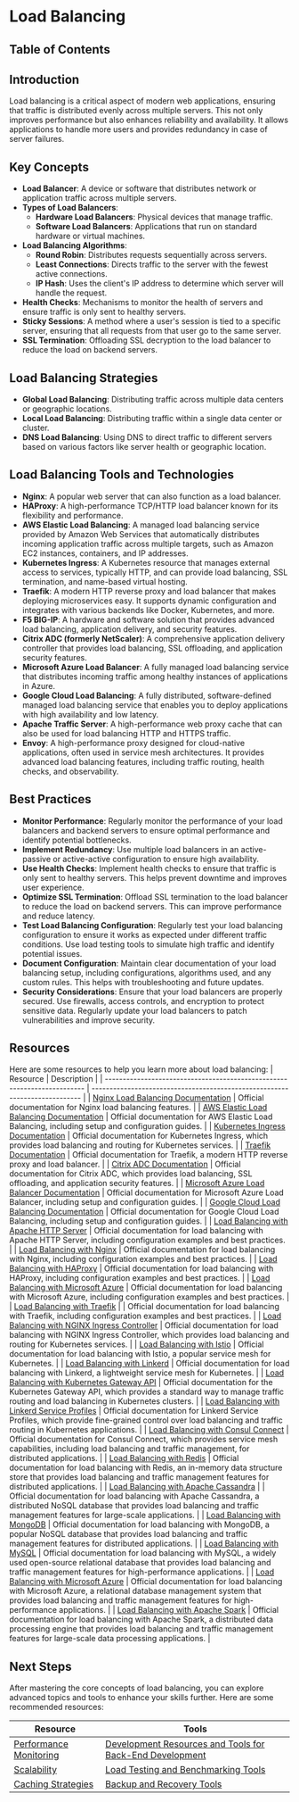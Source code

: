 
# Load Balancing

## Table of Contents

## Introduction

Load balancing is a critical aspect of modern web applications, ensuring that traffic is distributed evenly across multiple servers. This not only improves performance but also enhances reliability and availability. It allows applications to handle more users and provides redundancy in case of server failures.

## Key Concepts

- **Load Balancer**: A device or software that distributes network or application traffic across multiple servers.
- **Types of Load Balancers**:
  - **Hardware Load Balancers**: Physical devices that manage traffic.
  - **Software Load Balancers**: Applications that run on standard hardware or virtual machines.
- **Load Balancing Algorithms**:
  - **Round Robin**: Distributes requests sequentially across servers.
  - **Least Connections**: Directs traffic to the server with the fewest active connections.
  - **IP Hash**: Uses the client's IP address to determine which server will handle the request.
- **Health Checks**: Mechanisms to monitor the health of servers and ensure traffic is only sent to healthy servers.
- **Sticky Sessions**: A method where a user's session is tied to a specific server, ensuring that all requests from that user go to the same server.
- **SSL Termination**: Offloading SSL decryption to the load balancer to reduce the load on backend servers.

## Load Balancing Strategies

- **Global Load Balancing**: Distributing traffic across multiple data centers or geographic locations.
- **Local Load Balancing**: Distributing traffic within a single data center or cluster.
- **DNS Load Balancing**: Using DNS to direct traffic to different servers based on various factors like server health or geographic location.

## Load Balancing Tools and Technologies

- **Nginx**: A popular web server that can also function as a load balancer.
- **HAProxy**: A high-performance TCP/HTTP load balancer known for its flexibility and performance.
- **AWS Elastic Load Balancing**: A managed load balancing service provided by Amazon Web Services that automatically distributes incoming application traffic across multiple targets, such as Amazon EC2 instances, containers, and IP addresses.
- **Kubernetes Ingress**: A Kubernetes resource that manages external access to services, typically HTTP, and can provide load balancing, SSL termination, and name-based virtual hosting.
- **Traefik**: A modern HTTP reverse proxy and load balancer that makes deploying microservices easy. It supports dynamic configuration and integrates with various backends like Docker, Kubernetes, and more.
- **F5 BIG-IP**: A hardware and software solution that provides advanced load balancing, application delivery, and security features.
- **Citrix ADC (formerly NetScaler)**: A comprehensive application delivery controller that provides load balancing, SSL offloading, and application security features.
- **Microsoft Azure Load Balancer**: A fully managed load balancing service that distributes incoming traffic among healthy instances of applications in Azure.
- **Google Cloud Load Balancing**: A fully distributed, software-defined managed load balancing service that enables you to deploy applications with high availability and low latency.
- **Apache Traffic Server**: A high-performance web proxy cache that can also be used for load balancing HTTP and HTTPS traffic.
- **Envoy**: A high-performance proxy designed for cloud-native applications, often used in service mesh architectures. It provides advanced load balancing features, including traffic routing, health checks, and observability.

## Best Practices

- **Monitor Performance**: Regularly monitor the performance of your load balancers and backend servers to ensure optimal performance and identify potential bottlenecks.
- **Implement Redundancy**: Use multiple load balancers in an active-passive or active-active configuration to ensure high availability.
- **Use Health Checks**: Implement health checks to ensure that traffic is only sent to healthy servers. This helps prevent downtime and improves user experience.
- **Optimize SSL Termination**: Offload SSL termination to the load balancer to reduce the load on backend servers. This can improve performance and reduce latency.
- **Test Load Balancing Configuration**: Regularly test your load balancing configuration to ensure it works as expected under different traffic conditions. Use load testing tools to simulate high traffic and identify potential issues.
- **Document Configuration**: Maintain clear documentation of your load balancing setup, including configurations, algorithms used, and any custom rules. This helps with troubleshooting and future updates.
- **Security Considerations**: Ensure that your load balancers are properly secured. Use firewalls, access controls, and encryption to protect sensitive data. Regularly update your load balancers to patch vulnerabilities and improve security.

## Resources

Here are some resources to help you learn more about load balancing:
| Resource | Description |
| ------------------------------------------------------------------------ | --------------------------------------------------------------------------- |
| [Nginx Load Balancing Documentation](https://docs.nginx.com/nginx/admin-guide/load-balancer/) | Official documentation for Nginx load balancing features. |
| [AWS Elastic Load Balancing Documentation](https://docs.aws.amazon.com/elasticloadbalancing/latest/userguide/) | Official documentation for AWS Elastic Load Balancing, including setup and configuration guides. |
| [Kubernetes Ingress Documentation](https://kubernetes.io/docs/concepts/services-networking/ingress/) | Official documentation for Kubernetes Ingress, which provides load balancing and routing for Kubernetes services. |
| [Traefik Documentation](https://doc.traefik.io/traefik/) | Official documentation for Traefik, a modern HTTP reverse proxy and load balancer. |
| [Citrix ADC Documentation](https://docs.citrix.com/en-us/citrix-adc.html) | Official documentation for Citrix ADC, which provides load balancing, SSL offloading, and application security features. |
| [Microsoft Azure Load Balancer Documentation](https://docs.microsoft.com/en-us/azure/load-balancer/) | Official documentation for Microsoft Azure Load Balancer, including setup and configuration guides. |
| [Google Cloud Load Balancing Documentation](https://cloud.google.com/load-balancing/docs) | Official documentation for Google Cloud Load Balancing, including setup and configuration guides. |
| [Load Balancing with Apache HTTP Server](https://httpd.apache.org/docs/current/mod/mod_proxy_balancer.html) | Official documentation for load balancing with Apache HTTP Server, including configuration examples and best practices. |
| [Load Balancing with Nginx](https://www.nginx.com/resources/glossary/load-balancing/) | Official documentation for load balancing with Nginx, including configuration examples and best practices. |
| [Load Balancing with HAProxy](https://www.haproxy.com/documentation/hapee/latest/load-balancing/) | Official documentation for load balancing with HAProxy, including configuration examples and best practices. |
| [Load Balancing with Microsoft Azure](https://docs.microsoft.com/en-us/azure/load-balancer/load-balancer-overview) | Official documentation for load balancing with Microsoft Azure, including configuration examples and best practices. |
| [Load Balancing with Traefik](https://doc.traefik.io/traefik/routing/providers/kubernetes-ingress/) | | Official documentation for load balancing with Traefik, including configuration examples and best practices. |
| [Load Balancing with NGINX Ingress Controller](https://docs.nginx.com/nginx/kubernetes-ingress-controller/) | Official documentation for load balancing with NGINX Ingress Controller, which provides load balancing and routing for Kubernetes services. |
| [Load Balancing with Istio](https://istio.io/latest/docs/concepts/traffic-management/#load-balancing) | Official documentation for load balancing with Istio, a popular service mesh for Kubernetes. |
| [Load Balancing with Linkerd](https://linkerd.io/2/features/load-balancing/) | Official documentation for load balancing with Linkerd, a lightweight service mesh for Kubernetes. |
| [Load Balancing with Kubernetes Gateway API](https://gateway-api.sigs.k8s.io/) | Official documentation for the Kubernetes Gateway API, which provides a standard way to manage traffic routing and load balancing in Kubernetes clusters. |
| [Load Balancing with Linkerd Service Profiles](https://linkerd.io/2.18/features/load-balancing/) | Official documentation for Linkerd Service Profiles, which provide fine-grained control over load balancing and traffic routing in Kubernetes applications. |
| [Load Balancing with Consul Connect](https://developer.hashicorp.com/consul/docs/discover/load-balancer/ha) | Official documentation for Consul Connect, which provides service mesh capabilities, including load balancing and traffic management, for distributed applications. |
| [Load Balancing with Redis](https://redis.io/topics/replication#load-balancing) | Official documentation for load balancing with Redis, an in-memory data structure store that provides load balancing and traffic management features for distributed applications. |
| [Load Balancing with Apache Cassandra](https://cassandra.apache.org/doc/latest/architecture/dynamo.html#load-balancing) | | Official documentation for load balancing with Apache Cassandra, a distributed NoSQL database that provides load balancing and traffic management features for large-scale applications. |
| [Load Balancing with MongoDB](https://www.mongodb.com/docs/kubernetes/current/tutorial/om-nw-lb-mesh-multi-cluster/) | Official documentation for load balancing with MongoDB, a popular NoSQL database that provides load balancing and traffic management features for distributed applications. |
| [Load Balancing with MySQL](https://dev.mysql.com/blog-archive/easy-load-balancing-and-high-availability-using-mysql-router/) | Official documentation for load balancing with MySQL, a widely used open-source relational database that provides load balancing and traffic management features for high-performance applications. |
| [Load Balancing with Microsoft Azure](https://learn.microsoft.com/en-us/azure/load-balancer/load-balancer-overview) | Official documentation for load balancing with Microsoft Azure, a relational database management system that provides load balancing and traffic management features for high-performance applications. |
| [Load Balancing with Apache Spark](https://spark.apache.org/docs/latest/cluster-overview.html#load-balancing) | Official documentation for load balancing with Apache Spark, a distributed data processing engine that provides load balancing and traffic management features for large-scale data processing applications. |

## Next Steps

After mastering the core concepts of load balancing, you can explore advanced topics and tools to enhance your skills further. Here are some recommended resources:

| Resource                                                                                           | Tools                                                                                                                              |
| -------------------------------------------------------------------------------------------------- | ---------------------------------------------------------------------------------------------------------------------------------- |
| [Performance Monitoring](/adv-quality-security-performance/performance-optimization/monitoring)                 | [Development Resources and Tools for Back-End Development](/util-general-development-resources-and-tools-for-back-end-development) |
| [Scalability](/adv-quality-security-performance/performance-optimization/scalability-strategies)                           | [Load Testing and Benchmarking Tools](/util-load-testing-and-benchmarking-tools)                                                   |
| [Caching Strategies](/adv-quality-security-performance/performance-optimization/caching-strategies) | [Backup and Recovery Tools](/util-backup-and-recovery-tools)                                                                       |

<BackToTop />
